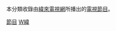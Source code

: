 {{Catnav|頁面分類|...|电视节目|台灣電視節目}}
{{Catnav|頁面分類|...|台灣電視台|緯來電視網}}
本分類收錄由[[緯來電視網|緯來電視網]]所播出的[[電視節目|電視節目]]。

[[Category:緯來電視網|節目]]
[[Category:各台灣電視台節目|W緯]]